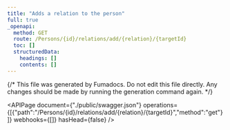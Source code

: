 ```yaml
---
title: "Adds a relation to the person"
full: true
_openapi:
  method: GET
  route: /Persons/{id}/relations/add/{relation}/{targetId}
  toc: []
  structuredData:
    headings: []
    contents: []
---
```


{/* This file was generated by Fumadocs.
Do not edit this file directly. Any changes should be made by running the generation command again. */}

<APIPage document={"./public/swagger.json"} operations={[{"path":"/Persons/{id}/relations/add/{relation}/{targetId}","method":"get"}]} webhooks={[]} hasHead={false} />